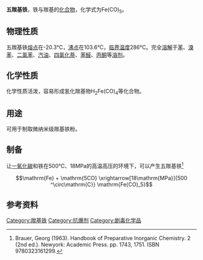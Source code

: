 {{Expand language|en}}
{{Refimprove|time=2021-02-27T07:45:23+00:00}}
{{chembox
| verifiedrevid = 268699765
|   Name = 五羰基铁
|  ImageFileL1 = Fe(CO)5.png
|   ImageSizeL1 = 150px
|   ImageNameL1 = Iron carbonyl
|   ImageFileR1 = Iron-pentacarbonyl-from-xtal-3D-balls.png
|   ImageSizeR1 = 150px
|   ImageNameR1 = Iron carbonyl
|  ImageFileL2 = Sample of iron pentacarbonyl.jpg
|   ImageSizeL2 = 98px
|   ImageNameL2 = Image
|   IUPACName =  pentacarbonyliron
|   OtherNames = Pentacarbonyl iron<br>Iron carbonyl
| Section1 = {{Chembox Identifiers
|   CASNo = 13463-40-6
|    CASNo_Ref = {{cascite|correct|CAS}}
|   PubChem =  26040
| SMILES = O=C=[Fe](=C=O)(=C=O)(=C=O)=C=O
|   UNNumber = 1994
|   RTECS = NO4900000
  }}
| Section2 = {{Chembox Properties
|   Formula = Fe(CO)<sub>5</sub>
|   MolarMass = 195.90
|   Appearance = 稻草黄色液体
|   Density = 1.45 g/cm<sup>3</sup>
|   Solubility = 不可溶
|   SolubleOther = 可溶
|    Solvent = 有机溶剂
|   MeltingPt = −20 °C
|   BoilingPt = 103 °C
  }}
| Section3 = {{Chembox Structure
|   MolShape = [[三角双锥形分子构型|三角双锥]]
|   Coordination = [[三角双锥形分子构型|三角双锥]]
|   Dipole = 0 [[德拜|D]]
  }}
| Section7 = {{Chembox Hazards
|   ExternalMSDS = [http://www.ilo.org/public/english/protection/safework/cis/products/icsc/dtasht/_icsc01/icsc0168.htm ICSC 0168]
|   MainHazards = 剧毒，易燃
|   NFPA-H = 4
|   NFPA-R = 1
|   NFPA-F = 3
 |   NFPA-O =
|   FlashPt = −15 °C
|   Autoignition = 50 °C
|   ExploLimits = 3.7–12.5%
  }}
| Section8 = {{Chembox Related
|   OtherCations = [[十二羰基三钌|十二羰基三钌]]<br/>[[十二羰基三锇|十二羰基三锇]]
|   OtherFunctn = [[九羰基二铁|九羰基二铁]]<br/>[[十二羰基三铁|十二羰基三铁]]
|    Function = 羰基铁
|   OtherCpds = [[十羰基二锰|十羰基二锰]]<br/>[[八羰基二钴|八羰基二钴]]<br/>[[四羰基镍|四羰基镍]]
  }}
}}
'''五羰基铁'''，铁与羰基的[[化合物|化合物]]，化学式为Fe(CO)<sub>5</sub>。

== 物理性质 ==
五羰基铁[[熔点|熔点]]在-20.3℃，[[沸点|沸点]]在103.6℃，[[临界温度|临界温度]]286℃。完全[[溶解|溶解]]于[[苯|苯]]、[[溴苯|溴苯]]、[[二氯苯|二氯苯]]、[[汽油|汽油]]、[[四氯化萘|四氯化萘]]、[[苯醛|苯醛]]、[[丙酮|丙酮]]等[[溶剂|溶剂]]。

== 化学性质 ==
化学性质活泼，容易形成氢化羰基物H<sub>2</sub>Fe(CO)<sub>4</sub>等化合物。

== 用途 ==
可用于制取微纳米级羰基铁粉。

== 制备 ==
让[[一氧化碳|一氧化碳]]和铁在500℃、18MPa的高温高压的环境下，可以产生五羰基铁<ref>Brauer, Georg (1963). Handbook of Preparative Inorganic Chemistry. 2 (2nd ed.). Newyork: Academic Press. pp. 1743, 1751. ISBN 9780323161299.</ref>
::<math>\mathrm{Fe} + \mathrm{5CO} \xrightarrow[18\mathrm{MPa}]{500 ^\circ\mathrm{C}} \mathrm{Fe(CO)_5}</math>

==参考资料==
{{reflist}}
{{Iron compounds}}

{{Authority control}}
[[Category:羰基铁|Category:羰基铁]]
[[Category:抗爆剂|Category:抗爆剂]]
[[Category:剧毒化学品|Category:剧毒化学品]]